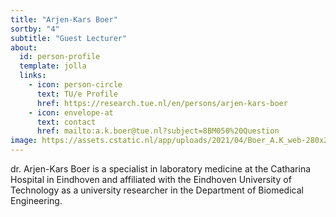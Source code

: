 ```yaml
---
title: "Arjen-Kars Boer"
sortby: "4"
subtitle: "Guest Lecturer"
about:
  id: person-profile
  template: jolla
  links:
    - icon: person-circle
      text: TU/e Profile
      href: https://research.tue.nl/en/persons/arjen-kars-boer
    - icon: envelope-at
      text: contact
      href: mailto:a.k.boer@tue.nl?subject=8BM050%20Question
image: https://assets.cstatic.nl/app/uploads/2021/04/Boer_A.K_web-280x280.jpg
---
```


:::{#person-profile}
dr. Arjen-Kars Boer is a specialist in laboratory medicine at the Catharina Hospital in Eindhoven and affiliated with the Eindhoven University of Technology as a university researcher in the Department of Biomedical Engineering.

:::
